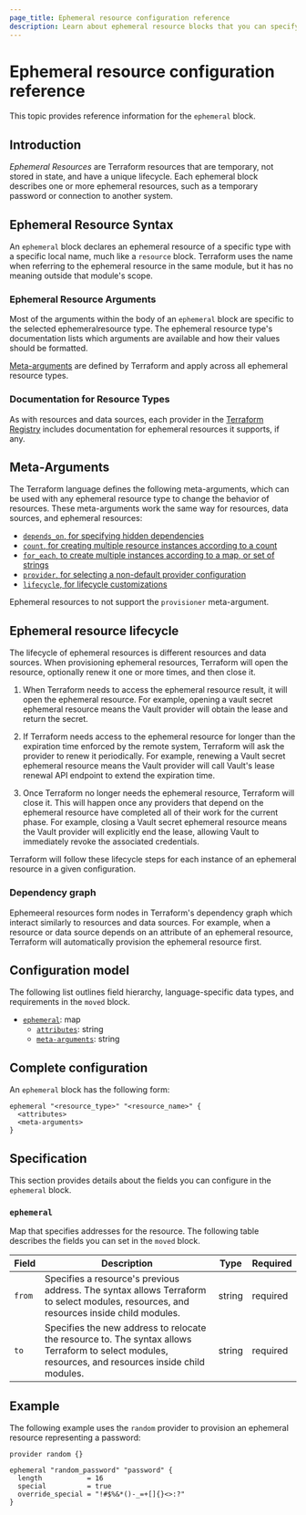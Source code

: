 ```yaml
---
page_title: Ephemeral resource configuration reference
description: Learn about ephemeral resource blocks that you can specify in Terraform configurations. Ephemeral resource blocks represent temporary resources that Terraform does not store in state.
---
```


# Ephemeral resource configuration reference

This topic provides reference information for the `ephemeral` block. 

## Introduction

_Ephemeral Resources_ are Terraform resources that are temporary, not stored in
state, and have a unique lifecycle. Each ephemeral block describes one or more
ephemeral resources, such as a temporary password or connection to another
system.

<!-- After page exists, add: For information about how Terraform manages ephemeral resources, refer to
[Epehemeral Values](/terraform/language/epehemeral-values). -->

## Ephemeral Resource Syntax

An `ephemeral` block declares an ephemeral resource of a specific type with a
specific local name, much like a `resource` block. Terraform uses the name when
referring to the ephemeral resource in the same module, but it has no meaning
outside that module's scope.

### Ephemeral Resource Arguments

Most of the arguments within the body of an `ephemeral` block are specific to
the selected ephemeralresource type. The ephemeral resource type's documentation
lists which arguments are available and how their values should be formatted.

[Meta-arguments](#meta-arguments) are defined by Terraform
and apply across all ephemeral resource types. 

### Documentation for Resource Types

As with resources and data sources, each provider in the [Terraform
Registry](https://registry.terraform.io/browse/providers) includes documentation
for ephemeral resources it supports, if any.

## Meta-Arguments

The Terraform language defines the following meta-arguments, which can be used
with any ephemeral resource type to change the behavior of resources. These
meta-arguments work the same way for resources, data sources, and ephemeral
resources:

- [`depends_on`, for specifying hidden dependencies](/terraform/language/meta-arguments/depends_on)
- [`count`, for creating multiple resource instances according to a count](/terraform/language/meta-arguments/count)
- [`for_each`, to create multiple instances according to a map, or set of strings](/terraform/language/meta-arguments/for_each)
- [`provider`, for selecting a non-default provider configuration](/terraform/language/meta-arguments/resource-provider)
- [`lifecycle`, for lifecycle customizations](/terraform/language/meta-arguments/lifecycle)

Ephemeral resources to not support the `provisioner` meta-argument.

## Ephemeral resource lifecycle

The lifecycle of ephemeral resources is different resources and data sources.
When provisioning ephemeral resources, Terraform will open the resource,
optionally renew it one or more times, and then close it.

1. When Terraform needs to access the ephemeral resource result, it will open
the ephemeral resource. For example, opening a vault secret ephemeral resource
means the Vault provider will obtain the lease and return the secret.

1. If Terraform needs access to the ephemeral resource for longer than the
expiration time enforced by the remote system, Terraform will ask the provider
to renew it periodically. For example, renewing a Vault secret ephemeral
resource means the Vault provider will call Vault's lease renewal API endpoint
to extend the expiration time.

1. Once Terraform no longer needs the ephemeral resource, Terraform will close
it. This will happen once any providers that depend on the ephemeral resource
have completed all of their work for the current phase. For example, closing a
Vault secret ephemeral resource means the Vault provider will explicitly end the
lease, allowing Vault to immediately revoke the associated credentials.

Terraform will follow these lifecycle steps for each instance of an ephemeral
resource in a given configuration.

### Dependency graph

Ephemeeral resources form nodes in Terraform's dependency graph which interact
similarly to resources and data sources. For example, when a resource or data
source depends on an attribute of an ephemeral resource, Terraform will
automatically provision the ephemeral resource first.

## Configuration model

The following list outlines field hierarchy, language-specific data types, and
requirements in the `moved` block. 

- [`ephemeral`](#ephemeral): map
  - [`attributes`](#ephemeral): string
  - [`meta-arguments`](#ephemeral): string

## Complete configuration

An `ephemeral` block has the following form:

```hcl
ephemeral "<resource_type>" "<resource_name>" {
  <attributes>
  <meta-arguments>
}
```

## Specification

This section provides details about the fields you can configure in the `ephemeral` block.

### `ephemeral`

Map that specifies addresses for the resource. The following table describes the fields you can set in the `moved` block.

<!--FIXME: Not sure how to format/address this for this type of block -->

| Field | Description | Type | Required |
| ---   | ---         | ---  | ---      |
| `from` | Specifies a resource's previous address. The syntax allows Terraform to select modules, resources, and resources inside child modules. | string | required |
| `to` | Specifies the new address to relocate the resource to. The syntax allows Terraform to select modules, resources, and resources inside child modules. | string | required |

## Example

The following example uses the `random` provider to provision an ephemeral
resource representing a password:

```hcl
provider random {}

ephemeral "random_password" "password" {
  length           = 16
  special          = true
  override_special = "!#$%&*()-_=+[]{}<>:?"
}
```
